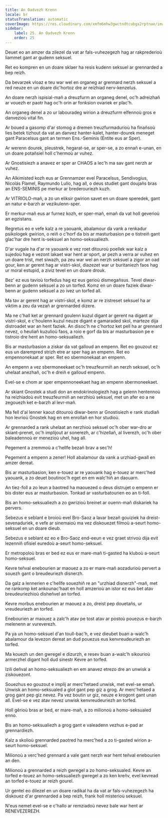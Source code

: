 ```yaml
---
title: An Oadvezh Krenn
locale: br
statusTranslation: automatic
coverImage: https://res.cloudinary.com/xmfm6mhw3gwctndtcubgx2rptnae/image/upload/v1740337243/small_cover_educacion_fundamental_a051170f1c.webp
sidebar:
    label: 25. An Oadvezh Krenn
    order: 25
---
```

Deuet eo an amzer da zilezel da vat ar fals-vuhezegezh hag ar rakprederioù liammet gant ar gudenn seksuel.

Ret eo kompren en un doare sklaer ha resis kudenn seksuel ar grennarded a bep reizh.

Da bevarzek vloaz e teu war wel en organeg ar grennard nerzh seksuel a red neuze en un doare dic'hortoz dre ar reizhiad nerv-kenzelus.

An doare nerzh ispisial-mañ a dreuzfurm an organeg denel, oc'h adreizhañ ar vouezh er paotr hag oc'h orin ar fonksion ovariek er plac'h.

An organeg denel a zo ur labouradeg wirion a dreuzfurm elfennoù gros e danvezioù vital fin.

Ar boued a gasomp d'ar stomog a dremen treuzfurmadurioù ha finañsoù lies betek tizhout da vat an danvez hanter-kalet, hanter-dourek meneget gant Paracelsus gant an termen Ens.-Seminis (Entite eus ar Sper).

Ar werenn dourek, pleustrek, hegarat-se, ar sper-se, a zo ennañ e-unan, en un doare potañsiel holl c'hermoù ar vuhez.

Ar Gnostisiezh a anavez er sper ar CHAOS a lec'h ma sav gant nerzh ar vuhez.

An Alkimisted kozh eus ar Grennamzer evel Paracelsus, Sendivogius, Nicolás Flamel, Raymundo Lulio, hag all, o deus studiet gant doujañs bras an ENS-SEMINIS pe merkur ar brederouriezh kuzh.

Ar VITRIOLO-mañ, a zo un eliksir gwirion savet en un doare speredek, gant an natur e-barzh ar vezikulenn-sper.

Er merkur-mañ eus ar furnez kozh, er sper-mañ, emañ da vat holl geverioù an egzistans.

Regretus eo e vefe kalz a re yaouank, abalamour da vank a renkadur psikologek gwirion, o reiñ o c'horf da bis ar masturbasion pe o tistreiñ gant glac'har dre hent is-seksuel an homo-seksualiezh.

D'ar vugale ha d'ar re yaouank e vez roet ditouroù poellek war kalz a sujedoù hag e vezont lakaet war hent ar sport, ar pezh a verra ar vuhez en un doare trist, met siwazh, pa zeu war wel an nerzh seksuel a zigor an oad gour, ken ar gerent hag ar vistri-skol, diazezet war ur buritaniezh faos hag ur moral estupid, a ziviz tevel en un doare drouk.

Bez' ez eus tavioù torfedus hag ez eus gerioù dismegañsus. Tevel diwar-benn ar gudenn seksuel a zo un torfed. Komz en un doare faziek diwar-benn ar gudenn seksuel a zo ivez un torfed all.

Ma tav ar gerent hag ar vistri-skol, e komz ar re zistreset seksuel ha ar viktim a zeu da vezañ ar grennarded dizere.

Ma ne c'hall ket ar grennard goulenn kuzul digant ar gerent na digant ar vistri-skol, e c'houlenn kuzul neuze digant e gamaraded skol, marteze dija distroadet war an hent faziek. An disoc'h ne c'hortoz ket pell ha ar grennard nevez, o heuliañ kuzulioù faos, a roio e gorf da bis ar masturbasion pe e tistroio dre hent an homo-seksualiezh.

Bis ar masturbasion a ziskar da vat galloud an empenn. Ret eo gouzout ez eus un darempred strizh etre ar sper hag an empenn. Ret eo empennonekaat ar sper. Ret eo sbermonekaat an empenn.

An empenn a vez sbermoneekaet oc'h treuzfeurmiñ an nerzh seksuel, oc'h uhelaat anezhañ, oc'h e dreiñ e galloud empenn.

Evel-se e chom ar sper empennoneekaet hag an empenn sbermoneekaet.

Ar skiant Gnostek a studi don an endokrinologiezh hag a gelenn hentennoù ha reizhiadoù evit treuzfeurmiñ an nerzhioù seksuel, met un afer eo a ne zegouezh ket e-barzh al levr-mañ.

Ma fell d'al lenner kaout ditouroù diwar-benn ar Gnostisiezh e rank studiañ hon levrioù Gnostek hag en em enrollañ en hor studioù.

Ar grennarded a rank uhelaat an nerzhioù seksuel oc'h ober war-dro ar skiant-prenet, oc'h implijout ar sonerezh, ar c'hizellañ, al liverezh, oc'h ober baleadennoù er menezioù uhel, hag all.

Pegement a zremmoù a c'hellfe bezañ brav a sec'h!

Pegement a empenn a zener! Holl abalamour da vank a urzhiad-gwall en amzer dereat.

Bis ar masturbasion, ken e-touez ar re yaouank hag e-touez ar merc'hed yaouank, a zo deuet boutinoc'h eget en em walc'hiñ an daouarn.

An tiez-foll a zo leun a baotred ha maouezed o deus distrujet o empenn er bis dister eus ar masturbasion. Tonkad ar vasturbatourien eo an ti-foll.

Bis an homo-seksualiezh a zo gwrizioù breinet ar ouenn-mañ diskariek ha pervers.

Sebezus e seblant e broioù evel Bro-Saoz a lavar bezañ gouiziek ha dreist-sevenaduriek, e vefe ar sinemaioù ma vez diskouezet filmoù a-seurt homo-seksuel en un doare dieub.

Sebezus e seblant ez eo e Bro-Saoz end-eeun e vez graet strivoù dija evit lezenniñ ofisiel euredoù a-seurt homo-seksuel.

Er metropoloù bras er bed ez eus er mare-mañ ti-gasted ha kluboù a-seurt homo-seksuel.

Kevre teñval enebourien ar maouez a zo er mare-mañ aozadurioù pervert a souezh gant o breudeuriezh disnerzh.

Da galz a lennerien e c'hellfe souezhiñ re an "urzhiad disnerzh"-mañ, met ne rankomp ket ankounac'haat en holl amzerioù an istor ez eus bet atav breudeuriezhioù disheñvel an torfed.

Kevre morbus enebourien ar maouez a zo, dreist pep douetañs, ur vreudeuriezh an torfed.

Enebourien ar maouez a zalc'h atav pe tost atav ar postoù pouezus e-barzh melenenn ar vureverezh.

Pa ya un homo-seksuel d'an toull-bac'h, e vez dieubet buan a-walc'h abalamour da levezon dereat an dud pouezus eus kenvreudeuriezh an torfed.

Ma kouezh un den gwregel e dizurzh, e resev buan a-walc'h sikourioù armerzhel digant holl dud sinestr Kevre an torfed.

Izili deñval an homo-seksualiezh en em anavez etrezo dre an unwisk a ziskouezont.

Souezhus eo gouzout e implij ar merc'hetaed unwisk, met evel-se emañ. Unwisk an homo-seksualed a glot gant pep giz a grog. Ar merc'hetaed a grog gant pep giz nevez. Pa vez boutin ur giz, neuze e krogont gant unan all. Evel-se e vez atav nevez unwisk kenvreudeuriezh an torfed.

Holl gêrioù bras ar bed, er mare-mañ, a zo milionoù a homo-seksualed enno.

Bis an homo-seksualiezh a grog gant e valeadenn vezhus e-pad ar grennardiezh.

Kalz a skolioù grennarded paotred ha merc'hed a zo ti-gasted wirion a-seurt homo-seksuel.

Milionoù a verc'hed grennard a vale gant nerzh war hent teñval enebourien an den.

Milionoù a grennarded a reizh gwregel a zo homo-seksualed. Kevre an torfed e-touez an homo-seksualiezh gwregel a zo ken kreñv, evel kevread an torfed e-touez ar reizh gourel.

Ur gentel eo dilezel en un doare radikal ha da vat ar fals-vuhezegezh ha diskouez d'ar grennarded a bep reizh, frank holl misterioù seksuel.

N'eus nemet evel-se e c'hallo ar remziadoù nevez bale war hent ar RENEVEZEREZH.

